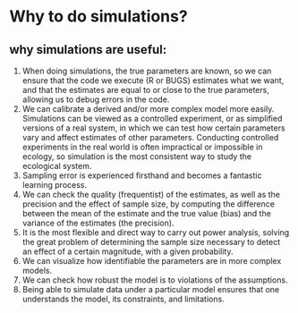 # Why to do simulations? {#why}

## why simulations are useful:

1. When doing simulations, the true parameters are known, so we can ensure that the code we execute (R or BUGS) estimates what we want, and that the estimates are equal to or close to the true parameters, allowing us to debug errors in the code.
  2. We can calibrate a derived and/or more complex model more easily. Simulations can be viewed as a controlled experiment, or as simplified versions of a real system, in which we can test how certain parameters vary and affect estimates of other parameters. Conducting controlled experiments in the real world is often impractical or impossible in ecology, so simulation is the most consistent way to study the ecological system.
  3. Sampling error is experienced firsthand and becomes a fantastic learning process.
  4. We can check the quality (frequentist) of the estimates, as well as the precision and the effect of sample size, by computing the difference between the mean of the estimate and the true value (bias) and the variance of the estimates (the precision).
  5. It is the most flexible and direct way to carry out power analysis, solving the great problem of determining the sample size necessary to detect an effect of a certain magnitude, with a given probability.
  6. We can visualize how identifiable the parameters are in more complex models.
  7. We can check how robust the model is to violations of the assumptions.
  8. Being able to simulate data under a particular model ensures that one understands the model, its constraints, and limitations.
